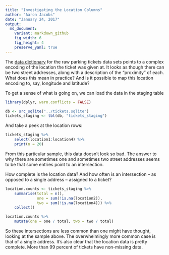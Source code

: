 ```yaml
---
title: "Investigating the Location Columns"
author: "Aaron Jacobs"
date: "January 24, 2017"
output:
  md_document:
    variant: markdown_github
    fig_width: 6
    fig_height: 4
    preserve_yaml: true
---
```


The [data dictionary](http://opendata.toronto.ca/revenue/parking/ticket/parking_tickets_readme.xls)
for the raw parking tickets data sets points to a complex encoding of the
location the ticket was given at. It looks as though there can be two street
addresses, along with a description of the "proximity" of each. What does this
mean in practice? And is it possible to map this location encoding to, say,
longitude and latitude?

To get a sense of what is going on, we can load the data in the staging table

```r
library(dplyr, warn.conflicts = FALSE)

db <- src_sqlite("../tickets.sqlite")
tickets_staging <- tbl(db, "tickets_staging")
```

And take a peek at the location rows:

```r
tickets_staging %>%
    select(location1:location4) %>%
    print(n = 20)
```

From this particular sample, this data doesn't look so bad. The answer to why
there are sometimes one and sometimes two street addresses seems to be that some
entries point to an intersection.

How complete is the location data? And how often is an intersection -- as
opposed to a single address -- assigned to a ticket?

```r
location.counts <- tickets_staging %>%
    summarise(total = n(),
              one = sum(!is.na(location2)),
              two = sum(!is.na(location4))) %>%
    collect()

location.counts %>%
    mutate(one = one / total, two = two / total)
```

So these intersections are less common than one might have thought, looking at
the sample above. The overwhelmingly more common case is that of a single
address. It's also clear that the location data is pretty complete. More than 99
percent of tickets have non-missing data.
